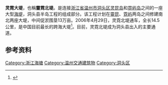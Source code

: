 {{coord|27.90796855846319|120.99037170410156|display=title}}

'''灵霓大堤'''，也稱'''靈霓北堤'''。是连接[[浙江省|浙江省]][[温州市|温州市]][[洞头区|洞头区]][[灵昆岛|灵昆岛]]和[[霓屿岛|霓屿岛]]之间的一座大型[[海塘|海堤]]，洞头县半岛工程的组成部分。该工程计划在[[灵昆岛|靈昆]]、[[霓屿岛|霓屿]]两岛之间修建南北两座大堤，中间促淤围垦13万亩。2006年4月29日，灵霓北堤通车，全长14.5公里，是中国目前最长的跨海大堤<ref>{{Cite web|title=国内最长的跨海大堤温州灵霓北堤正式开通_新闻中心_新浪网|url=http://news.sina.com.cn/o/2006-04-29/19018822947s.shtml|accessdate=2019-11-20|work=news.sina.com.cn|archive-date=2019-11-20|archive-url=https://web.archive.org/web/20191120013110/http://news.sina.com.cn/o/2006-04-29/19018822947s.shtml|dead-url=no}}</ref>。目前，灵霓北堤成为洞头县出入的主要通道。

== 参考资料 ==
{{Reflist}}

[[Category:浙江海塘|Category:浙江海塘]]
[[Category:温州交通建筑物|Category:温州交通建筑物]]
[[Category:洞头区|Category:洞头区]]